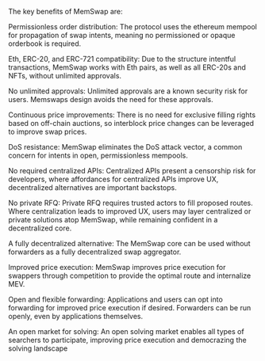 The key benefits of MemSwap are:

Permissionless order distribution: The protocol uses the ethereum mempool for propagation of swap intents, meaning no permissioned or opaque orderbook is required.

Eth, ERC-20, and ERC-721 compatibility: Due to the structure intentful transactions, MemSwap works with Eth pairs, as well as all ERC-20s and NFTs, without unlimited approvals.

No unlimited approvals: Unlimited approvals are a known security risk for users. Memswaps design avoids the need for these approvals.

Continuous price improvements: There is no need for exclusive filling rights based on off-chain auctions, so interblock price changes can be leveraged to improve swap prices.

DoS resistance: MemSwap eliminates the DoS attack vector, a common concern for intents in open, permissionless mempools.

No required centralized APIs: Centralized APIs present a censorship risk for developers, where affordances for centralized APIs improve UX, decentralized alternatives are important backstops.

No private RFQ: Private RFQ requires trusted actors to fill proposed routes. Where centralization leads to improved UX, users may layer centralized or private solutions atop MemSwap, while remaining confident in a decentralized core.

A fully decentralized alternative: The MemSwap core can be used without forwarders as a fully decentralized swap aggregator.

Improved price execution: MemSwap improves price execution for swappers through competition to provide the optimal route and internalize MEV.

Open and flexible forwarding: Applications and users can opt into forwarding for improved price execution if desired. Forwarders can be run openly, even by applications themselves.

An open market for solving: An open solving market enables all types of searchers to participate, improving price execution and democrazing the solving landscape
